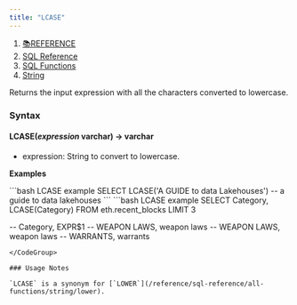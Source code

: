 ```yaml
---
title: "LCASE"
---
```


1. [📚REFERENCE](/reference)
2. [SQL Reference](/reference/sql-reference)
3. [SQL Functions](/reference/sql-reference/all-functions)
4. [String](/reference/sql-reference/all-functions/string)

Returns the input expression with all the characters converted to lowercase.

### Syntax

#### LCASE(*expression* varchar) → varchar

* expression: String to convert to lowercase.

**Examples**

<CodeGroup>
  ```bash LCASE example
  SELECT LCASE('A GUIDE to data Lakehouses')
  -- a guide to data lakehouses
  ```
</CodeGroup>

<CodeGroup>
  ```bash LCASE example
  SELECT Category, LCASE(Category) 
    FROM eth.recent_blocks 
    LIMIT 3

  -- Category, EXPR$1
  -- WEAPON LAWS, weapon laws
  -- WEAPON LAWS, weapon laws
  -- WARRANTS, warrants
  ```
</CodeGroup>

### Usage Notes

`LCASE` is a synonym for [`LOWER`](/reference/sql-reference/all-functions/string/lower).
